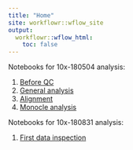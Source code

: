 ```yaml
---
title: "Home"
site: workflowr::wflow_site
output:
  workflowr::wflow_html:
    toc: false
---
```


Notebooks for 10x-180504 analysis:<ol>
<li>[Before QC](10x-180504-beforeQC.html)
<li>[General analysis](10x-180504-general-analysis.html)</li>
<li>[Alignment](10x-180504-alignment.html)</li>
<li>[Monocle analysis](10x-180504-monocle.html)</li>
</ol>

Notebooks for 10x-180831 analysis: <ol>
<li>[First data inspection](10x-180831-first-inspection.html)</li>
</ol>
